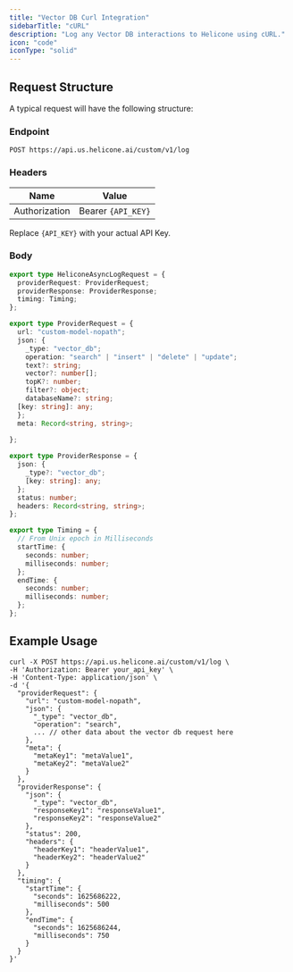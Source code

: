 ```yaml
---
title: "Vector DB Curl Integration"
sidebarTitle: "cURL"
description: "Log any Vector DB interactions to Helicone using cURL."
icon: "code"
iconType: "solid"
---
```


## Request Structure
A typical request will have the following structure:

### Endpoint
```
POST https://api.us.helicone.ai/custom/v1/log
```

### Headers

| Name          | Value              |
| ------------- | ------------------ |
| Authorization | Bearer `{API_KEY}` |

Replace `{API_KEY}` with your actual API Key.

### Body
```typescript
export type HeliconeAsyncLogRequest = {
  providerRequest: ProviderRequest;
  providerResponse: ProviderResponse;
  timing: Timing;
};

export type ProviderRequest = {
  url: "custom-model-nopath";
  json: {
    _type: "vector_db"; 
    operation: "search" | "insert" | "delete" | "update"; 
    text?: string;
    vector?: number[];
    topK?: number;
    filter?: object;
    databaseName?: string;
  [key: string]: any; 
  };
  meta: Record<string, string>;
  
};

export type ProviderResponse = {
  json: {
    _type?: "vector_db";
    [key: string]: any;
  };
  status: number;
  headers: Record<string, string>;
};

export type Timing = {
  // From Unix epoch in Milliseconds
  startTime: {
    seconds: number;
    milliseconds: number;
  };
  endTime: {
    seconds: number;
    milliseconds: number;
  };
};
```

## Example Usage
```
curl -X POST https://api.us.helicone.ai/custom/v1/log \
-H 'Authorization: Bearer your_api_key' \
-H 'Content-Type: application/json' \
-d '{
  "providerRequest": {
    "url": "custom-model-nopath",
    "json": {
      "_type": "vector_db",
      "operation": "search",
      ... // other data about the vector db request here
    },
    "meta": {
      "metaKey1": "metaValue1",
      "metaKey2": "metaValue2"
    }
  },
  "providerResponse": {
    "json": {
      "_type": "vector_db",
      "responseKey1": "responseValue1",
      "responseKey2": "responseValue2"
    },
    "status": 200,
    "headers": {
      "headerKey1": "headerValue1",
      "headerKey2": "headerValue2"
    }
  },
  "timing": {
    "startTime": {
      "seconds": 1625686222,
      "milliseconds": 500
    },
    "endTime": {
      "seconds": 1625686244,
      "milliseconds": 750
    }
  }
}'
```
